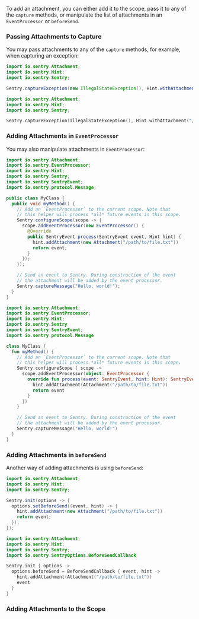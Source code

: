 To add an attachment, you can either add it to the scope, pass it to any of the `capture` methods, or manipulate the list of attachments in an `EventProcessor` or `beforeSend`.


### Passing Attachments to Capture

You may pass attachments to any of the `capture` methods, for example, when capturing an exception:

```java
import io.sentry.Attachment;
import io.sentry.Hint;
import io.sentry.Sentry;

Sentry.captureException(new IllegalStateException(), Hint.withAttachment("/path/to/file.txt"))
```

```kotlin
import io.sentry.Attachment;
import io.sentry.Hint;
import io.sentry.Sentry;

Sentry.captureException(IllegalStateException(), Hint.withAttachment("/path/to/file.txt"))
```


### Adding Attachments in `EventProcessor`

You may also manipulate attachments in `EventProcessor`:

```java
import io.sentry.Attachment;
import io.sentry.EventProcessor;
import io.sentry.Hint;
import io.sentry.Sentry;
import io.sentry.SentryEvent;
import io.sentry.protocol.Message;

public class MyClass {
  public void myMethod() {
    // Add an `EventProcessor` to the current scope. Note that
    // this helper will process *all* future events in this scope.
    Sentry.configureScope(scope -> {
      scope.addEventProcessor(new EventProcessor() {
        @Override
        public SentryEvent process(SentryEvent event, Hint hint) {
          hint.addAttachment(new Attachment("/path/to/file.txt"))
          return event;
        }
      });
    });

    // Send an event to Sentry. During construction of the event
    // the attachment will be added by the event processor.
    Sentry.captureMessage("Hello, world!");
  }
}
```

```kotlin
import io.sentry.Attachment;
import io.sentry.EventProcessor;
import io.sentry.Hint;
import io.sentry.Sentry
import io.sentry.SentryEvent;
import io.sentry.protocol.Message

class MyClass {
  fun myMethod() {
    // Add an `EventProcessor` to the current scope. Note that
    // this helper will process *all* future events in this scope.
    Sentry.configureScope { scope ->
      scope.addEventProcessor(object: EventProcessor {
        override fun process(event: SentryEvent, hint: Hint): SentryEvent? {
          hint.addAttachment(Attachment("/path/to/file.txt"))
          return event
        }
      })
    }

    // Send an event to Sentry. During construction of the event
    // the attachment will be added by the event processor.
    Sentry.captureMessage("Hello, world!")
  }
}
```


### Adding Attachments in `beforeSend`

Another way of adding attachments is using `beforeSend`:

```java
import io.sentry.Attachment;
import io.sentry.Hint;
import io.sentry.Sentry;

Sentry.init(options -> {
  options.setBeforeSend((event, hint) -> {
    hint.addAttachment(new Attachment("/path/to/file.txt"))
    return event;
  });
});
```

```kotlin
import io.sentry.Attachment;
import io.sentry.Hint;
import io.sentry.Sentry;
import io.sentry.SentryOptions.BeforeSendCallback

Sentry.init { options ->
  options.beforeSend = BeforeSendCallback { event, hint ->
    hint.addAttachment(Attachment("/path/to/file.txt"))
    event
  }
}
```


### Adding Attachments to the Scope
